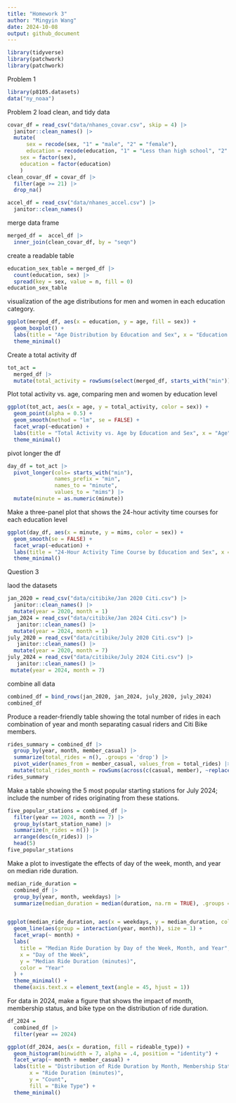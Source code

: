 ```yaml
---
title: "Homework 3"
author: "Mingyin Wang"
date: 2024-10-08
output: github_document
---
```


```r
library(tidyverse)
library(patchwork)
library(patchwork)

```
Problem 1

```r
library(p8105.datasets)
data("ny_noaa")
```

Problem 2
load clean, and tidy data
```r
covar_df = read_csv("data/nhanes_covar.csv", skip = 4) |>
  janitor::clean_names() |>
  mutate(
      sex = recode(sex, "1" = "male", "2" = "female"),
      education = recode(education, "1" = "Less than high school", "2" = "High school equivalent", "3" = "More than high school"), 
    sex = factor(sex), 
    education = factor(education)
    )
clean_covar_df = covar_df |>
  filter(age >= 21) |>
  drop_na()

accel_df = read_csv("data/nhanes_accel.csv") |>
  janitor::clean_names() 

```
merge data frame

```r
merged_df =  accel_df |>
  inner_join(clean_covar_df, by = "seqn")
```

create a readable table

```r
education_sex_table = merged_df |>
  count(education, sex) |>
  spread(key = sex, value = n, fill = 0)
education_sex_table
```

 visualization of the age distributions for men and women in each education category.     
```r
ggplot(merged_df, aes(x = education, y = age, fill = sex)) +
  geom_boxplot() + 
  labs(title = "Age Distribution by Education and Sex", x = "Education Level", y = "Age") +
  theme_minimal() 

```

Create a total activity df
```r
tot_act = 
  merged_df |>
  mutate(total_activity = rowSums(select(merged_df, starts_with("min"))))

```

Plot total activity vs. age, comparing men and women by education level

```r
ggplot(tot_act, aes(x = age, y = total_activity, color = sex)) +
  geom_point(alpha = 0.5) +
  geom_smooth(method = "lm", se = FALSE) +
  facet_wrap(~education) +
  labs(title = "Total Activity vs. Age by Education and Sex", x = "Age", y = "Total Activity") +
  theme_minimal()
```

pivot longer the df 
```r
day_df = tot_act |>
  pivot_longer(cols= starts_with("min"),
               names_prefix = "min",
               names_to = "minute",
               values_to = "mims") |> 
  mutate(minute = as.numeric(minute)) 

```

Make a three-panel plot that shows the 24-hour activity time courses for each education level
```r
ggplot(day_df, aes(x = minute, y = mims, color = sex)) +
  geom_smooth(se = FALSE) +
  facet_wrap(~education) +
  labs(title = "24-Hour Activity Time Course by Education and Sex", x = "Minute of the Day", y = "Average MIMS") +
  theme_minimal()
```

Question 3

laod the datasets
```r
jan_2020 = read_csv("data/citibike/Jan 2020 Citi.csv") |>
  janitor::clean_names() |>
  mutate(year = 2020, month = 1)
jan_2024 = read_csv("data/citibike/Jan 2024 Citi.csv") |>
   janitor::clean_names() |>
  mutate(year = 2024, month = 1)
july_2020 = read_csv("data/citibike/July 2020 Citi.csv") |>
   janitor::clean_names() |>
  mutate(year = 2020, month = 7)
july_2024 = read_csv("data/citibike/July 2024 Citi.csv") |>
   janitor::clean_names() |>
 mutate(year = 2024, month = 7)
```

combine all data 
```r
combined_df = bind_rows(jan_2020, jan_2024, july_2020, july_2024)
combined_df
```

Produce a reader-friendly table showing the total number of rides in each combination of year and month separating casual riders and Citi Bike members.



```r
rides_summary = combined_df |>
  group_by(year, month, member_casual) |>
  summarize(total_rides = n(), .groups = 'drop') |>
  pivot_wider(names_from = member_casual, values_from = total_rides) |>
  mutate(total_rides_month = rowSums(across(c(casual, member), ~replace_na(., 0))))
rides_summary
```

Make a table showing the 5 most popular starting stations for July 2024; include the number of rides originating from these stations.
```r
five_popular_stations = combined_df |>
  filter(year == 2024, month == 7) |>
  group_by(start_station_name) |>
  summarize(n_rides = n()) |>
  arrange(desc(n_rides)) |>
  head(5)
five_popular_stations
```

Make a plot to investigate the effects of day of the week, month, and year on median ride duration. 
```r
median_ride_duration = 
  combined_df |>
  group_by(year, month, weekdays) |>
  summarize(median_duration = median(duration, na.rm = TRUE), .groups = "drop")


ggplot(median_ride_duration, aes(x = weekdays, y = median_duration, color = factor(year))) +
  geom_line(aes(group = interaction(year, month)), size = 1) +  
  facet_wrap(~ month) +  
  labs(
    title = "Median Ride Duration by Day of the Week, Month, and Year",
    x = "Day of the Week",
    y = "Median Ride Duration (minutes)",
    color = "Year"
  ) +
  theme_minimal() +
  theme(axis.text.x = element_text(angle = 45, hjust = 1))
```




For data in 2024, make a figure that shows the impact of month, membership status, and bike type on the distribution of ride duration.
```r
df_2024 =
  combined_df |> 
  filter(year == 2024) 

ggplot(df_2024, aes(x = duration, fill = rideable_type)) +
  geom_histogram(binwidth = 7, alpha = .4, position = "identity") +   
  facet_wrap(~ month + member_casual) +
  labs(title = "Distribution of Ride Duration by Month, Membership Status, and Bike Type in 2024",
       x = "Ride Duration (minutes)",
       y = "Count",
       fill = "Bike Type") +
  theme_minimal() 
```





```r
```


